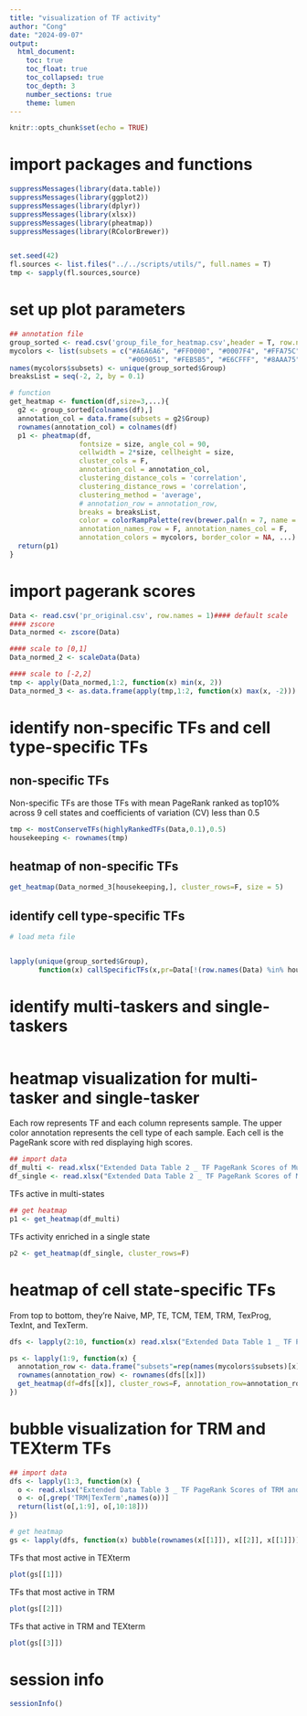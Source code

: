 ```yaml
---
title: "visualization of TF activity"
author: "Cong"
date: "2024-09-07"
output: 
  html_document:
    toc: true
    toc_float: true
    toc_collapsed: true
    toc_depth: 3
    number_sections: true
    theme: lumen
---
```


```r
knitr::opts_chunk$set(echo = TRUE)
```

# import packages and functions
```r
suppressMessages(library(data.table))
suppressMessages(library(ggplot2))
suppressMessages(library(dplyr))
suppressMessages(library(xlsx))
suppressMessages(library(pheatmap))
suppressMessages(library(RColorBrewer))


set.seed(42)
fl.sources <- list.files("../../scripts/utils/", full.names = T)
tmp <- sapply(fl.sources,source)
```

# set up plot parameters
```r
## annotation file
group_sorted <- read.csv('group_file_for_heatmap.csv',header = T, row.names = 1)
mycolors <- list(subsets = c("#A6A6A6", "#FF0000", "#0007F4", "#FFA75C", "#00AAFE", 
                             "#009051", "#FEB5B5", "#E6CFFF", "#8AAA75"))
names(mycolors$subsets) <- unique(group_sorted$Group)
breaksList = seq(-2, 2, by = 0.1)

# function
get_heatmap <- function(df,size=3,...){
  g2 <- group_sorted[colnames(df),]
  annotation_col = data.frame(subsets = g2$Group) 
  rownames(annotation_col) = colnames(df)
  p1 <- pheatmap(df, 
                 fontsize = size, angle_col = 90, 
                 cellwidth = 2*size, cellheight = size,
                 cluster_cols = F, 
                 annotation_col = annotation_col,
                 clustering_distance_cols = 'correlation', 
                 clustering_distance_rows = 'correlation', 
                 clustering_method = 'average',
                 # annotation_row = annotation_row,
                 breaks = breaksList,
                 color = colorRampPalette(rev(brewer.pal(n = 7, name = "RdYlBu")))(length(breaksList)),
                 annotation_names_row = F, annotation_names_col = F,
                 annotation_colors = mycolors, border_color = NA, ...)
  return(p1)
}

```

# import pagerank scores
```r
Data <- read.csv('pr_original.csv', row.names = 1)#### default scale
#### zscore
Data_normed <- zscore(Data)

#### scale to [0,1]
Data_normed_2 <- scaleData(Data)

#### scale to [-2,2]
tmp <- apply(Data_normed,1:2, function(x) min(x, 2))
Data_normed_3 <- as.data.frame(apply(tmp,1:2, function(x) max(x, -2)))

```


# identify non-specific TFs and cell type-specific TFs
## non-specific TFs
Non-specific TFs are those TFs with mean PageRank ranked as top10% across 9 cell states and coefficients of variation (CV) less than 0.5

```r
tmp <- mostConserveTFs(highlyRankedTFs(Data,0.1),0.5) 
housekeeping <- rownames(tmp)
```

## heatmap of non-specific TFs
```r
get_heatmap(Data_normed_3[housekeeping,], cluster_rows=F, size = 5) 
```

## identify cell type-specific TFs
```r
# load meta file


lapply(unique(group_sorted$Group),
       function(x) callSpecificTFs(x,pr=Data[!(row.names(Data) %in% housekeeping),],sort.col = F,p=p,d=d, label.color = mycolors$subsets, normalize.method = '-2-2', max.row=70)) # excluded housekeeping genes

```



# identify multi-taskers and single-taskers
```r

```


# heatmap visualization for multi-tasker and single-tasker
Each row represents TF and each column represents sample. The upper color annotation represents the cell type of each sample. Each cell is the PageRank score with red displaying high scores.

```r
## import data
df_multi <- read.xlsx("Extended Data Table 2 _ TF PageRank Scores of Multi versus Single state specific TFs.xlsx", sheetIndex = 1, row.names=T) 
df_single <- read.xlsx("Extended Data Table 2 _ TF PageRank Scores of Multi versus Single state specific TFs.xlsx", sheetIndex = 2, row.names=T) 
```


TFs active in multi-states
```r
## get heatmap
p1 <- get_heatmap(df_multi)
```

TFs activity enriched in a single state
```r
p2 <- get_heatmap(df_single, cluster_rows=F)
```



# heatmap of cell state-specific TFs
From top to bottom, they're Naive, MP, TE, TCM, TEM, TRM, TexProg, TexInt, and TexTerm.
```r
dfs <- lapply(2:10, function(x) read.xlsx("Extended Data Table 1 _ TF PageRank Scores of non-specific versus specific TFs.xlsx", sheetIndex = x, row.names=T))

ps <- lapply(1:9, function(x) {
  annotation_row <- data.frame("subsets"=rep(names(mycolors$subsets)[x],nrow(dfs[[x]])))
  rownames(annotation_row) <- rownames(dfs[[x]])
  get_heatmap(df=dfs[[x]], cluster_rows=F, annotation_row=annotation_row) 
})
```



# bubble visualization for TRM and TEXterm TFs
```r
## import data
dfs <- lapply(1:3, function(x) {
  o <- read.xlsx("Extended Data Table 3 _ TF PageRank Scores of TRM and TEXterm TFs.xlsx", sheetIndex = x, row.names=T, startRow = 2)
  o <- o[,grep('TRM|TexTerm',names(o))]
  return(list(o[,1:9], o[,10:18]))
})

# get heatmap
gs <- lapply(dfs, function(x) bubble(rownames(x[[1]]), x[[2]], x[[1]]))

```


TFs that most active in TEXterm
```r
plot(gs[[1]])
```

TFs that most active in TRM
```r
plot(gs[[2]])
```

TFs that  active in TRM and TEXterm
```r
plot(gs[[3]])
```



# session info
```r
sessionInfo()
```

